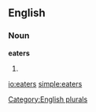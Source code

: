 ==English==

===Noun===
'''eaters'''

# {{plural of|[[eater]]}}

[[Category:English plurals]]

[[io:eaters]]
[[simple:eaters]]
